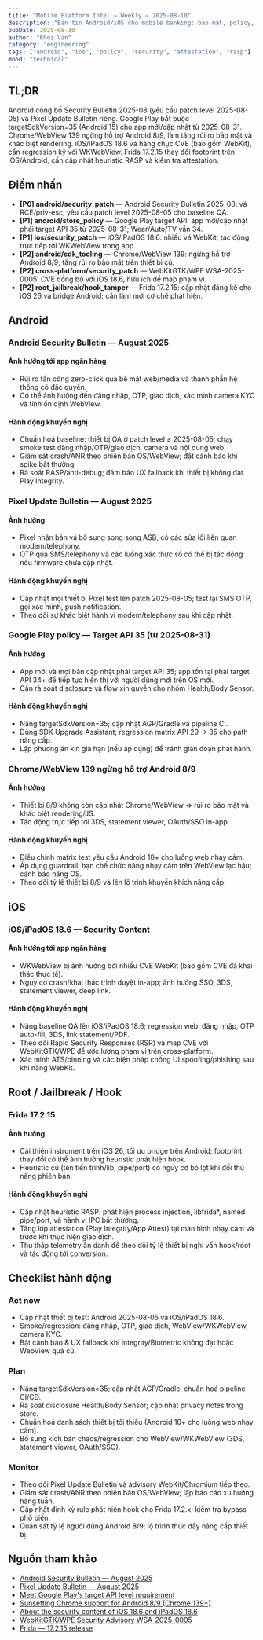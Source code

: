 ```yaml
---
title: "Mobile Platform Intel — Weekly — 2025-08-10"
description: "Bản tin Android/iOS cho mobile banking: bảo mật, policy, attestation, WebView; kèm checklist hành động chi tiết."
pubDate: 2025-08-10
author: "Khoi Van"
category: "engineering"
tags: ["android", "ios", "policy", "security", "attestation", "rasp"]
mood: "technical"
---
```


## TL;DR

Android công bố Security Bulletin 2025-08 (yêu cầu patch level 2025-08-05) và Pixel Update Bulletin riêng. Google Play bắt buộc targetSdkVersion=35 (Android 15) cho app mới/cập nhật từ 2025-08-31. Chrome/WebView 139 ngừng hỗ trợ Android 8/9, làm tăng rủi ro bảo mật và khác biệt rendering. iOS/iPadOS 18.6 vá hàng chục CVE (bao gồm WebKit), cần regression kỹ với WKWebView. Frida 17.2.15 thay đổi footprint trên iOS/Android, cần cập nhật heuristic RASP và kiểm tra attestation.

## Điểm nhấn

- **[P0] android/security_patch** — Android Security Bulletin 2025-08: vá RCE/priv-esc; yêu cầu patch level 2025-08-05 cho baseline QA.
- **[P1] android/store_policy** — Google Play target API: app mới/cập nhật phải target API 35 từ 2025-08-31; Wear/Auto/TV vẫn 34.
- **[P1] ios/security_patch** — iOS/iPadOS 18.6: nhiều vá WebKit; tác động trực tiếp tới WKWebView trong app.
- **[P2] android/sdk_tooling** — Chrome/WebView 139: ngừng hỗ trợ Android 8/9; tăng rủi ro bảo mật trên thiết bị cũ.
- **[P2] cross-platform/security_patch** — WebKitGTK/WPE WSA-2025-0005: CVE đồng bộ với iOS 18.6, hữu ích để map phạm vi.
- **[P2] root_jailbreak/hook_tamper** — Frida 17.2.15: cập nhật đáng kể cho iOS 26 và bridge Android; cần làm mới cơ chế phát hiện.

## Android

### Android Security Bulletin — August 2025

#### Ảnh hưởng tới app ngân hàng

- Rủi ro tấn công zero-click qua bề mặt web/media và thành phần hệ thống có đặc quyền.
- Có thể ảnh hưởng đến đăng nhập, OTP, giao dịch, xác minh camera KYC và tính ổn định WebView.

#### Hành động khuyến nghị

- Chuẩn hoá baseline: thiết bị QA ở patch level ≥ 2025-08-05; chạy smoke test đăng nhập/OTP/giao dịch, camera và nội dung web.
- Giám sát crash/ANR theo phiên bản OS/WebView; đặt cảnh báo khi spike bất thường.
- Rà soát RASP/anti-debug; đảm bảo UX fallback khi thiết bị không đạt Play Integrity.

### Pixel Update Bulletin — August 2025

#### Ảnh hưởng

- Pixel nhận bản vá bổ sung song song ASB, có các sửa lỗi liên quan modem/telephony.
- OTP qua SMS/telephony và các luồng xác thực số có thể bị tác động nếu firmware chưa cập nhật.

#### Hành động khuyến nghị

- Cập nhật mọi thiết bị Pixel test lên patch 2025-08-05; test lại SMS OTP, gọi xác minh, push notification.
- Theo dõi sự khác biệt hành vi modem/telephony sau khi cập nhật.

### Google Play policy — Target API 35 (từ 2025-08-31)

#### Ảnh hưởng

- App mới và mọi bản cập nhật phải target API 35; app tồn tại phải target API 34+ để tiếp tục hiển thị với người dùng mới trên OS mới.
- Cần rà soát disclosure và flow xin quyền cho nhóm Health/Body Sensor.

#### Hành động khuyến nghị

- Nâng targetSdkVersion=35; cập nhật AGP/Gradle và pipeline CI.
- Dùng SDK Upgrade Assistant; regression matrix API 29 → 35 cho path nâng cấp.
- Lập phương án xin gia hạn (nếu áp dụng) để tránh gián đoạn phát hành.

### Chrome/WebView 139 ngừng hỗ trợ Android 8/9

#### Ảnh hưởng

- Thiết bị 8/9 không còn cập nhật Chrome/WebView ⇒ rủi ro bảo mật và khác biệt rendering/JS.
- Tác động trực tiếp tới 3DS, statement viewer, OAuth/SSO in-app.

#### Hành động khuyến nghị

- Điều chỉnh matrix test yêu cầu Android 10+ cho luồng web nhạy cảm.
- Áp dụng guardrail: hạn chế chức năng nhạy cảm trên WebView lạc hậu; cảnh báo nâng OS.
- Theo dõi tỷ lệ thiết bị 8/9 và lên lộ trình khuyến khích nâng cấp.

## iOS

### iOS/iPadOS 18.6 — Security Content

#### Ảnh hưởng tới app ngân hàng

- WKWebView bị ảnh hưởng bởi nhiều CVE WebKit (bao gồm CVE đã khai thác thực tế).
- Nguy cơ crash/khai thác trình duyệt in-app; ảnh hưởng SSO, 3DS, statement viewer, deep link.

#### Hành động khuyến nghị

- Nâng baseline QA lên iOS/iPadOS 18.6; regression web: đăng nhập, OTP auto-fill, 3DS, link statement/PDF.
- Theo dõi Rapid Security Responses (RSR) và map CVE với WebKitGTK/WPE để ước lượng phạm vi trên cross-platform.
- Xác minh ATS/pinning và các biện pháp chống UI spoofing/phishing sau khi nâng WebKit.

## Root / Jailbreak / Hook

### Frida 17.2.15

#### Ảnh hưởng

- Cải thiện instrument trên iOS 26, tối ưu bridge trên Android; footprint thay đổi có thể ảnh hưởng heuristic phát hiện hook.
- Heuristic cũ (tên tiến trình/lib, pipe/port) có nguy cơ bỏ lọt khi đối thủ nâng phiên bản.

#### Hành động khuyến nghị

- Cập nhật heuristic RASP: phát hiện process injection, libfrida*, named pipe/port, và hành vi IPC bất thường.
- Tăng lớp attestation (Play Integrity/App Attest) tại màn hình nhạy cảm và trước khi thực hiện giao dịch.
- Thu thập telemetry ẩn danh để theo dõi tỷ lệ thiết bị nghi vấn hook/root và tác động tới conversion.

## Checklist hành động

### Act now

- Cập nhật thiết bị test: Android 2025-08-05 và iOS/iPadOS 18.6.
- Smoke/regression: đăng nhập, OTP, giao dịch, WebView/WKWebView, camera KYC.
- Bật cảnh báo & UX fallback khi Integrity/Biometric không đạt hoặc WebView quá cũ.

### Plan

- Nâng targetSdkVersion=35; cập nhật AGP/Gradle, chuẩn hoá pipeline CI/CD.
- Rà soát disclosure Health/Body Sensor; cập nhật privacy notes trong store.
- Chuẩn hoá danh sách thiết bị tối thiểu (Android 10+ cho luồng web nhạy cảm).
- Bổ sung kịch bản chaos/regression cho WebView/WKWebView (3DS, statement viewer, OAuth/SSO).

### Monitor

- Theo dõi Pixel Update Bulletin và advisory WebKit/Chromium tiếp theo.
- Giám sát crash/ANR theo phiên bản OS/WebView; lập báo cáo xu hướng hàng tuần.
- Cập nhật định kỳ rule phát hiện hook cho Frida 17.2.x; kiểm tra bypass phổ biến.
- Quan sát tỷ lệ người dùng Android 8/9; lộ trình thúc đẩy nâng cấp thiết bị.

## Nguồn tham khảo

- [Android Security Bulletin — August 2025](https://source.android.com/security/bulletin/2025-08-01)
- [Pixel Update Bulletin — August 2025](https://source.android.com/security/bulletin/pixel/2025-08-01)
- [Meet Google Play's target API level requirement](https://developer.android.com/google/play/requirements/target-sdk)
- [Sunsetting Chrome support for Android 8/9 (Chrome 139+)](https://chromium.googlesource.com/chromium/src/+/refs/heads/main/docs/android_version_support.md)
- [About the security content of iOS 18.6 and iPadOS 18.6](https://support.apple.com/en-us/HT213844)
- [WebKitGTK/WPE Security Advisory WSA-2025-0005](https://webkitgtk.org/security/WSA-2025-0005.html)
- [Frida — 17.2.15 release](https://github.com/frida/frida/releases/tag/17.2.15)
